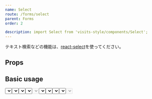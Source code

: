 ```yaml
---
name: Select
route: /forms/select
parent: Forms
order: 2

description: import Select from 'visits-style/components/Select';
---
```



テキスト検索などの機能は、[react-select](https://react-select.com/home)を使ってください。
<br />

## Props

<PropsTable of={Select} />

## Basic usage

<Playground>
  <Field>
    <Select placeholder="Select!!" options={[ { id: 1, name: 'options1' }, { id: 2, name: 'options2' } ]} />
  </Field>
  <Field>
    <Select value={2} options={[ { id: 1, name: 'options1' }, { id: 2, name: 'options2' } ]} />
  </Field>
  <Field>
    <Select value={2} help="some help message" options={[ { id: 1, name: 'options1' }, { id: 2, name: 'options2' } ]} />
  </Field>
  <Field>
    <Select value={2} error="some error message" options={[ { id: 1, name: 'options1' }, { id: 2, name: 'options2' } ]} />
  </Field>
  <Field>
    <Select value={2} disabled options={[ { id: 1, name: 'options1' }, { id: 2, name: 'options2' } ]} />
  </Field>
</Playground>

## Outlined

<Playground>
  <Field>
    <Select outline placeholder="Select!!" options={[ { id: 1, name: 'options1' }, { id: 2, name: 'options2' } ]} />
  </Field>
  <Field>
    <Select outline value={2} options={[ { id: 1, name: 'options1' }, { id: 2, name: 'options2' } ]} />
  </Field>
  <Field>
    <Select outline value={2} help="some help message" options={[ { id: 1, name: 'options1' }, { id: 2, name: 'options2' } ]} />
  </Field>
  <Field>
    <Select outline value={2} error="some error message" options={[ { id: 1, name: 'options1' }, { id: 2, name: 'options2' } ]} />
  </Field>
  <Field>
    <Select outline value={2} disabled options={[ { id: 1, name: 'options1' }, { id: 2, name: 'options2' } ]} />
  </Field>
</Playground>
